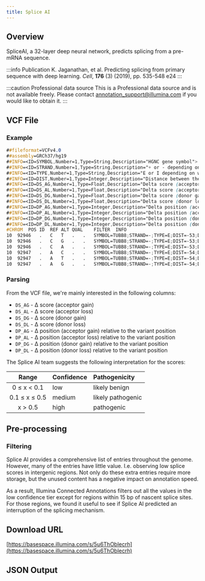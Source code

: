 ```yaml
---
title: Splice AI
---
```



## Overview

SpliceAI, a 32-layer deep neural network, predicts splicing from a pre-mRNA sequence.

:::info Publication
K. Jaganathan, et al. Predicting splicing from primary sequence with deep learning. *Cell*, **176** (3) (2019), pp. 535-548 e24
:::

:::caution Professional data source
This is a Professional data source and is not available freely. Please contact annotation_support@illumina.com if you would like to obtain it.
:::

## VCF File

### Example

```scss
##fileformat=VCFv4.0
##assembly=GRCh37/hg19
##INFO=<ID=SYMBOL,Number=1,Type=String,Description="HGNC gene symbol">
##INFO=<ID=STRAND,Number=1,Type=String,Description="+ or - depending on whether the gene lies in the positive or negative strand">
##INFO=<ID=TYPE,Number=1,Type=String,Description="E or I depending on whether the variant position is exonic or intronic (GENCODE V24lift37 canonical annotation)">
##INFO=<ID=DIST,Number=1,Type=Integer,Description="Distance between the variant position and the closest splice site (GENCODE V24lift37 canonical annotation)">
##INFO=<ID=DS_AG,Number=1,Type=Float,Description="Delta score (acceptor gain)">
##INFO=<ID=DS_AL,Number=1,Type=Float,Description="Delta score (acceptor loss)">
##INFO=<ID=DS_DG,Number=1,Type=Float,Description="Delta score (donor gain)">
##INFO=<ID=DS_DL,Number=1,Type=Float,Description="Delta score (donor loss)">
##INFO=<ID=DP_AG,Number=1,Type=Integer,Description="Delta position (acceptor gain) relative to the variant position">
##INFO=<ID=DP_AL,Number=1,Type=Integer,Description="Delta position (acceptor loss) relative to the variant position">
##INFO=<ID=DP_DG,Number=1,Type=Integer,Description="Delta position (donor gain) relative to the variant position">
##INFO=<ID=DP_DL,Number=1,Type=Integer,Description="Delta position (donor loss) relative to the variant position">
#CHROM	POS	ID	REF	ALT	QUAL	FILTER	INFO
10	92946	.	C	T	.	.	SYMBOL=TUBB8;STRAND=-;TYPE=E;DIST=-53;DS_AG=0.0000;DS_AL=0.0000;DS_DG=0.0000;DS_DL=0.0000;DP_AG=-26;DP_AL=-10;DP_DG=3;DP_DL=35
10	92946	.	C	G	.	.	SYMBOL=TUBB8;STRAND=-;TYPE=E;DIST=-53;DS_AG=0.0008;DS_AL=0.0000;DS_DG=0.0003;DS_DL=0.0000;DP_AG=34;DP_AL=-27;DP_DG=35;DP_DL=1
10	92946	.	C	A	.	.	SYMBOL=TUBB8;STRAND=-;TYPE=E;DIST=-53;DS_AG=0.0004;DS_AL=0.0000;DS_DG=0.0001;DS_DL=0.0000;DP_AG=-10;DP_AL=-48;DP_DG=35;DP_DL=-21
10	92947	.	A	C	.	.	SYMBOL=TUBB8;STRAND=-;TYPE=E;DIST=-54;DS_AG=0.0002;DS_AL=0.0000;DS_DG=0.0000;DS_DL=0.0000;DP_AG=-49;DP_AL=-11;DP_DG=0;DP_DL=34
10	92947	.	A	T	.	.	SYMBOL=TUBB8;STRAND=-;TYPE=E;DIST=-54;DS_AG=0.0002;DS_AL=0.0000;DS_DG=0.0000;DS_DL=0.0000;DP_AG=33;DP_AL=-11;DP_DG=-22;DP_DL=34
10	92947	.	A	G	.	.	SYMBOL=TUBB8;STRAND=-;TYPE=E;DIST=-54;DS_AG=0.0006;DS_AL=0.0000;DS_DG=0.0001;DS_DL=0.0000;DP_AG=33;DP_AL=-11;DP_DG=34;DP_DL=32
```

### Parsing

From the VCF file, we're mainly interested in the following columns:
* `DS_AG` - Δ score (acceptor gain)
* `DS_AL` - Δ score (acceptor loss)
* `DS_DG` - Δ score (donor gain)
* `DS_DL` - Δ score (donor loss)
* `DP_AG` - Δ position (acceptor gain) relative to the variant position
* `DP_AL` - Δ position (acceptor loss) relative to the variant position
* `DP_DG` - Δ position (donor gain) relative to the variant position
* `DP_DL` - Δ position (donor loss) relative to the variant position

The Splice AI team suggests the following interpretation for the scores:

| Range         | Confidence | Pathogenicity     |
|:-------------:|:-----------|:------------------|
| 0 ≤ x < 0.1   | low        | likely benign     |
| 0.1 ≤ x ≤ 0.5 | medium     | likely pathogenic |
| x > 0.5       | high       | pathogenic        |

## Pre-processing

### Filtering

Splice AI provides a comprehensive list of entries throughout the genome. However, many of the entries have little value. I.e. observing low splice scores in intergenic regions. Not only do these extra entries require more storage, but the unused content has a negative impact on annotation speed.

As a result, Illumina Connected Annotations filters out all the values in the low confidence tier except for regions within 15 bp of nascent splice sites. For those regions, we found it useful to see if Splice AI predicted an interruption of the splicing mechanism.

## Download URL

[https://basespace.illumina.com/s/5u6ThOblecrh](https://basespace.illumina.com/s/5u6ThOblecrh)

## JSON Output

<JSON />
